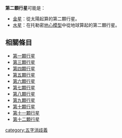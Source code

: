 '''第二顆行星'''可能是：
*[[金星|金星]]：從太陽起算的第二顆行星。
*[[水星|水星]]：在托勒密[[地心說|地心模型]]中從地球算起的第二顆行星。

==相關條目==
*[[第一顆行星|第一顆行星]]
*[[第三顆行星|第三顆行星]]
*[[第四顆行星|第四顆行星]]
*[[第五顆行星|第五顆行星]]
*[[第六顆行星|第六顆行星]]
*[[第七顆行星|第七顆行星]]
*[[第八顆行星|第八顆行星]]
*[[第九顆行星|第九顆行星]]
*[[第十顆行星|第十顆行星]]
*[[第十一顆行星|第十一顆行星]]
*[[第十二顆行星|第十二顆行星]]
{{disamb}}
[[category:五字消歧義|category:五字消歧義]]